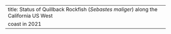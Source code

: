 ---
title: Status of Quillback Rockfish (_Sebastes maliger_) along the California US West
  coast in 2021
---